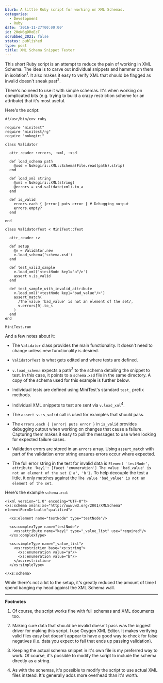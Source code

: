 ```yaml
---
blurb: A little Ruby script for working on XML Schemas.
categories:
  - Development
  - Ruby
date: '2016-11-27T00:00:00'
id: 20eN6gDRoEcT
scrubbed_2021: false
status: published
type: post
title: XML Schema Snippet Tester
---
```


This short Ruby script is an attempt to reduce the pain of working in XML Schema. The idea is to carve out individual snippets and hammer on them in isolation<sup>1</sup>. It also makes it easy to verify XML that should be flagged as invalid doesn't sneak past<sup>2</sup>. 

There's no need to use it with simple schemas. It's when working on complicated bits (e.g. trying to build a crazy restriction scheme for an attribute) that it's most useful. 

Here's the script:

```ruby{numberLines: true}
#!/usr/bin/env ruby

require "minitest"
require "minitest/rg"
require "nokogiri"

class Validator

  attr_reader :errors, :xml, :xsd

  def load_schema path
    @xsd = Nokogiri::XML::Schema(File.read(path).strip)
  end

  def load_xml string
    @xml = Nokogiri::XML(string)
    @errors = xsd.validate(xml).to_a
  end

  def is_valid
    errors.each { |error| puts error } # Debugging output
    errors.empty? 
  end
  
end

class ValidatorTest < MiniTest::Test

  attr_reader :v

  def setup
    @v = Validator.new
    v.load_schema('schema.xsd')
  end

  def test_valid_sample
    v.load_xml('<testNode key1="a"/>')
    assert v.is_valid
  end

  def test_sample_with_invalid_attribute
    v.load_xml('<testNode key1="bad_value"/>')
    assert_match(
      /The value 'bad_value' is not an element of the set/, 
      v.errors[0].to_s 
    )
  end
end

MiniTest.run
```

And a few notes about it:

- The `Validator` class provides the main functionality. It doesn't need to change unless new functionality is desired. 

- `ValidatorTest` is what gets edited and where tests are defined. 

- `v.load_schema` expects a path<sup>3</sup> to the schema detailing the snippet to test. In this case, it points to a `schema.xsd` file in the same directory. A copy of the schema used for this example is further below. 

- Individual tests are defined using MiniTest's standard `test_` prefix methods. 

- Individual XML snippets to test are sent via `v.load_xml`<sup>4</sup>. 

- The `assert v.is_valid` call is used for examples that should pass. 

- The `errors.each { |error| puts error }` in `is_valid` provides debugging output when working on changes that cause a failure. Capturing them makes it easy to pull the messages to use when looking for expected failure cases.

- Validation errors are stored in an `errors` array. Using `assert_match` with part of the validation error string ensures errors occur where expected. 

- The full error string in the test for invalid data is `Element 'testNode', attribute 'key1': [facet 'enumeration'] The value 'bad_value' is not an element of the set {'a', 'b'}.` To help decouple the test a little, it only matches against the `The value 'bad_value' is not an element of the set`.

Here's the example `schema.xsd`:


```xml{numberLines: true}
<?xml version="1.0" encoding="UTF-8"?>
<xs:schema xmlns:xs="http://www.w3.org/2001/XMLSchema" elementFormDefault="qualified">

  <xs:element name="testNode" type="testNode"/>

  <xs:complexType name="testNode">
    <xs:attribute name="key1" type="_value_list" use="required"/>
  </xs:complexType>

  <xs:simpleType name="_value_list">
    <xs:restriction base="xs:string">
      <xs:enumeration value="a"/>
      <xs:enumeration value="b"/>
    </xs:restriction>
  </xs:simpleType>

</xs:schema>
```

While there's not a lot to the setup, it's greatly reduced the amount of time I spend banging my head against the XML Schema wall. 

---



__Footnotes__

1. Of course, the script works fine with full schemas and XML documents too. 

2. Making sure data that should be invalid doesn't pass was the biggest driver for making this script. I use Oxygen XML Editor. It makes verifying valid files easy but doesn't appear to have a good way to check for false negatives (i.e. data you expect to fail that ends up passing validation).

3. Keeping the actual schema snippet in it's own file is my preferred way to work. Of course, it's possible to modify the script to include the schema directly as a string. 

4. As with the schemas, it's possible to modify the script to use actual XML files instead. It's generally adds more overhead than it's worth.
